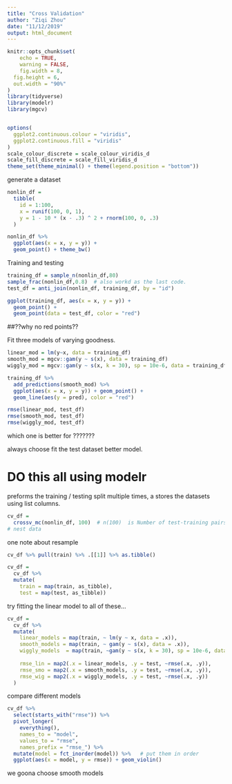 ```yaml
---
title: "Cross Validation"
author: "Ziqi Zhou"
date: "11/12/2019"
output: html_document
---
```


```r
knitr::opts_chunk$set(
	echo = TRUE,
	warning = FALSE,
	fig.width = 8, 
  fig.height = 6,
  out.width = "90%"
)
library(tidyverse)
library(modelr)
library(mgcv)


options(
  ggplot2.continuous.colour = "viridis",
  ggplot2.continuous.fill = "viridis"
)
scale_colour_discrete = scale_colour_viridis_d
scale_fill_discrete = scale_fill_viridis_d
theme_set(theme_minimal() + theme(legend.position = "bottom"))

```

generate a dataset

```r
nonlin_df = 
  tibble(
    id = 1:100,
    x = runif(100, 0, 1),
    y = 1 - 10 * (x - .3) ^ 2 + rnorm(100, 0, .3)
  )

nonlin_df %>% 
  ggplot(aes(x = x, y = y)) + 
  geom_point() + theme_bw()
```

Training and testing

```r
training_df = sample_n(nonlin_df,80)
sample_frac(nonlin_df,0.8)  # also workd as the last code.
test_df = anti_join(nonlin_df, training_df, by = "id")

ggplot(training_df, aes(x = x, y = y)) + 
  geom_point() + 
  geom_point(data = test_df, color = "red")
```
##??why no red points??

Fit three models of varying goodness.

```r
linear_mod = lm(y~x, data = training_df)
smooth_mod = mgcv::gam(y ~ s(x), data = training_df)
wiggly_mod = mgcv::gam(y ~ s(x, k = 30), sp = 10e-6, data = training_df)
```


```r
training_df %>% 
  add_predictions(smooth_mod) %>% 
  ggplot(aes(x = x, y = y)) + geom_point() + 
  geom_line(aes(y = pred), color = "red")
```



```r
rmse(linear_mod, test_df)
rmse(smooth_mod, test_df)
rmse(wiggly_mod, test_df)
```

which one is better for  ???????


always choose fit the test dataset better model.


# DO this all using modelr

preforms the training / testing split multiple times, a stores the datasets using list columns.
```r
cv_df =  
  crossv_mc(nonlin_df, 100)  # n(100)  is Number of test-training pairs to generate (an integer).
# nest data 

```
one note about resample

```r
cv_df %>% pull(train) %>% .[[1]] %>% as.tibble()
```

```r
cv_df =
  cv_df %>% 
  mutate(
    train = map(train, as_tibble),
    test = map(test, as_tibble))
```
try fitting the linear model to all of these...

```r
cv_df = 
  cv_df %>% 
  mutate(
    linear_models = map(train, ~ lm(y ~ x, data = .x)),
    smooth_models = map(train, ~ gam(y ~ s(x), data = .x)),
    wiggly_models  = map(train, ~gam(y ~ s(x, k = 30), sp = 10e-6, data = .x)),
    
    rmse_lin = map2(.x = linear_models, .y = test, ~rmse(.x, .y)),
    rmse_smo = map2(.x = smooth_models, .y = test, ~rmse(.x, .y)),
    rmse_wig = map2(.x = wiggly_models, .y = test, ~rmse(.x, .y))
  ) 
```

compare different models
```r
cv_df %>% 
  select(starts_with("rmse")) %>% 
  pivot_longer(
    everything(),
    names_to = "model", 
    values_to = "rmse",
    names_prefix = "rmse_") %>% 
  mutate(model = fct_inorder(model)) %>%   # put them in order
  ggplot(aes(x = model, y = rmse)) + geom_violin()
```


we goona choose smooth models


```r

```



